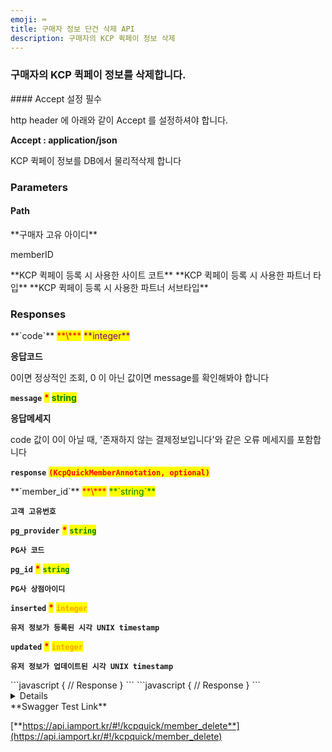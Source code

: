 ```yaml
---
emoji: ⌨
title: 구매자 정보 단건 삭제 API
description: 구매자의 KCP 퀵페이 정보 삭제
---
```




### 구매자의 KCP 퀵페이 정보를 삭제합니다.

<Hint style="danger">
#### Accept 설정 필수

http header 에 아래와 같이 Accept 를 설정하셔야 합니다.

**Accept : application/json**

</Hint>

<Swagger method="delete" path="/kcpquick/members/{member_id}" baseUrl="https://api.iamport.kr" summary="구매자의 KCP 퀵페이 정보 삭제">
<SwaggerDescription>

KCP 퀵페이 정보를 DB에서 물리적삭제 합니다

</SwaggerDescription>

### Parameters

#### Path

<SwaggerParameter name="member_id" type="String" required="false">
**구매자 고유 아이디**

memberID

</SwaggerParameter>
<SwaggerParameter name="site_code" type="String(80)" required="false">
**KCP 퀵페이 등록 시 사용한 사이트 코트**

</SwaggerParameter>
<SwaggerParameter name="partner_type" type="String(80)" required="false">
**KCP 퀵페이 등록 시 사용한 파트너 타입**

</SwaggerParameter>
<SwaggerParameter name="partner_subtype" type="String(80)" required="false">
**KCP 퀵페이 등록 시 사용한 파트너 서브타입**

</SwaggerParameter>

### Responses

<SwaggerResponse status="200: OK" description="성공">
<Tabs>
<Tab title="KcpQuickMemberResponse">
**`code`** <mark style="color:red;">**\***</mark> <mark style="color:purple;">**integer**</mark>

**응답코드**

0이면 정상적인 조회, 0 이 아닌 값이면 message를 확인해봐야 합니다

**`message`** <mark style="color:red;">**\***</mark> <mark style="color:green;">**string**</mark>

**응답메세지**

code 값이 0이 아닐 때, '존재하지 않는 결제정보입니다'와 같은 오류 메세지를 포함합니다

**`response`** <mark style="color:red;">**`(KcpQuickMemberAnnotation, optional)`**</mark>

</Tab>
</Tabs>

<Tabs>
<Tab title="KcpQuickMemberAnnotation">
**`member_id`** <mark style="color:red;">**\***</mark> <mark style="color:green;">**`string`**</mark>

**`고객 고유번호`**

**`pg_provider`** <mark style="color:red;">**\***</mark> <mark style="color:green;">**`string`**</mark>

**`PG사 코드`**

**`pg_id`** <mark style="color:red;">**\***</mark> <mark style="color:green;">**`string`**</mark>

**`PG사 상점아이디`**

**`inserted`** <mark style="color:red;">**\***</mark> <mark style="color:orange;">**`integer`**</mark>

**`유저 정보가 등록된 시각 UNIX timestamp`**

**`updated`** <mark style="color:red;">**\***</mark> <mark style="color:orange;">**`integer`**</mark>

**`유저 정보가 업데이트된 시각 UNIX timestamp`**

</Tab>
</Tabs>

</SwaggerResponse>

<SwaggerResponse status="401: Unauthorized" description="인증 Token이 전달되지 않았거나 유효하지 않은 경우">
```javascript
{
    // Response
}
```

</SwaggerResponse>

<SwaggerResponse status="404: Not Found" description="유효하지 않은 member_id">
```javascript
{
    // Response
}
```

</SwaggerResponse>

</Swagger>

<Details>
<p slot="summary">Response Model Schema</p>

```
{
  "code": 0,
  "message": "string",
  "response": {
    "member_id": "string",
    "pg_provider": "string",
    "pg_id": "string",
    "inserted": 0,
    "updated": 0
  }
}
```

</Details>

<Hint style="success">
**Swagger Test Link**

[**https://api.iamport.kr/#!/kcpquick/member_delete**](https://api.iamport.kr/#!/kcpquick/member_delete)

</Hint>
